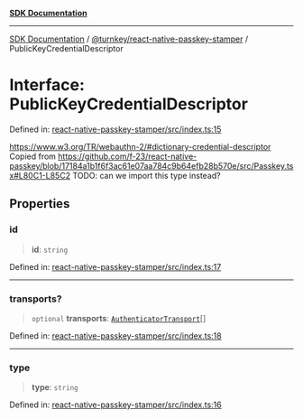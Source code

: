 [**SDK Documentation**](../../../README.mdx)

***

[SDK Documentation](../../../packages.mdx) / [@turnkey/react-native-passkey-stamper](../README.mdx) / PublicKeyCredentialDescriptor

# Interface: PublicKeyCredentialDescriptor

Defined in: [react-native-passkey-stamper/src/index.ts:15](https://github.com/tkhq/sdk/blob/078f5423e923fbd1d7fd39440402d7f01d09c3d0/packages/react-native-passkey-stamper/src/index.ts#L15)

https://www.w3.org/TR/webauthn-2/#dictionary-credential-descriptor
Copied from https://github.com/f-23/react-native-passkey/blob/17184a1b1f6f3ac61e07aa784c9b64efb28b570e/src/Passkey.tsx#L80C1-L85C2
TODO: can we import this type instead?

## Properties

### id

> **id**: `string`

Defined in: [react-native-passkey-stamper/src/index.ts:17](https://github.com/tkhq/sdk/blob/078f5423e923fbd1d7fd39440402d7f01d09c3d0/packages/react-native-passkey-stamper/src/index.ts#L17)

***

### transports?

> `optional` **transports**: [`AuthenticatorTransport`](../enumerations/AuthenticatorTransport.mdx)[]

Defined in: [react-native-passkey-stamper/src/index.ts:18](https://github.com/tkhq/sdk/blob/078f5423e923fbd1d7fd39440402d7f01d09c3d0/packages/react-native-passkey-stamper/src/index.ts#L18)

***

### type

> **type**: `string`

Defined in: [react-native-passkey-stamper/src/index.ts:16](https://github.com/tkhq/sdk/blob/078f5423e923fbd1d7fd39440402d7f01d09c3d0/packages/react-native-passkey-stamper/src/index.ts#L16)
